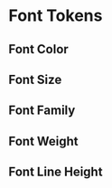 
<Meta title="Design Tokens/Font" />

# Font Tokens

## Font Color

<Story name="Color">
  <TokenTable previewType="color" rows={toTokenRows(font, "color")} />
</Story>

## Font Size

<Story name="Size">
  <TokenTable previewType="fontSize" rows={toTokenRows(font, "size")} />
</Story>

## Font Family

<Story name="Family">
  <TokenTable previewType="fontFamily" rows={toTokenRows(font, "family")} />
</Story>

## Font Weight

<Story name="Weight">
  <TokenTable previewType="fontWeight" rows={toTokenRows(font, "weight")} />
</Story>

## Font Line Height

<Story name="Line Height">
  <TokenTable rows={toTokenRows(font, "lineHeight")} />
</Story>
